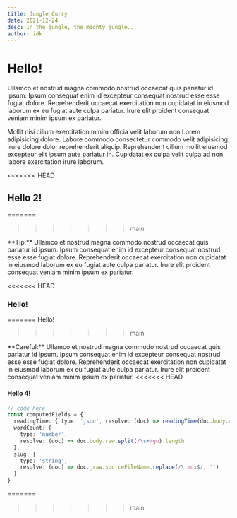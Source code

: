 ```yaml
---
title: Jungle Curry
date: 2021-12-24
desc: In the jungle, the mighty jungle...
author: idk
---
```


# Hello!

Ullamco et nostrud magna commodo nostrud occaecat quis pariatur id ipsum. Ipsum
consequat enim id excepteur consequat nostrud esse esse fugiat dolore.
Reprehenderit occaecat exercitation non cupidatat in eiusmod laborum ex eu
fugiat aute culpa pariatur. Irure elit proident consequat veniam minim ipsum ex
pariatur.

Mollit nisi cillum exercitation minim officia velit laborum non Lorem
adipisicing dolore. Labore commodo consectetur commodo velit adipisicing irure
dolore dolor reprehenderit aliquip. Reprehenderit cillum mollit eiusmod
excepteur elit ipsum aute pariatur in. Cupidatat ex culpa velit culpa ad non
labore exercitation irure laborum.

<<<<<<< HEAD
## Hello 2!

=======
>>>>>>> main
<Callout type="note">
  **Tip:** Ullamco et nostrud magna commodo nostrud occaecat quis pariatur id
  ipsum. Ipsum consequat enim id excepteur consequat nostrud esse esse fugiat
  dolore. Reprehenderit occaecat exercitation non cupidatat in eiusmod laborum
  ex eu fugiat aute culpa pariatur. Irure elit proident consequat veniam minim
  ipsum ex pariatur.
</Callout>

<<<<<<< HEAD
### Hello!
=======
Hello!
>>>>>>> main

<Callout type="warning">
  **Careful:** Ullamco et nostrud magna commodo nostrud occaecat quis pariatur
  id ipsum. Ipsum consequat enim id excepteur consequat nostrud esse esse fugiat
  dolore. Reprehenderit occaecat exercitation non cupidatat in eiusmod laborum
  ex eu fugiat aute culpa pariatur. Irure elit proident consequat veniam minim
  ipsum ex pariatur.
</Callout>
<<<<<<< HEAD

#### Hello 4!

```typescript:lib/mdx.ts
// code here
const computedFields = {
  readingTime: { type: 'json', resolve: (doc) => readingTime(doc.body.raw) },
  wordCount: {
    type: 'number',
    resolve: (doc) => doc.body.raw.split(/\s+/gu).length
  },
  slug: {
    type: 'string',
    resolve: (doc) => doc._raw.sourceFileName.replace(/\.mdx$/, '')
  }
}
```
=======
>>>>>>> main
